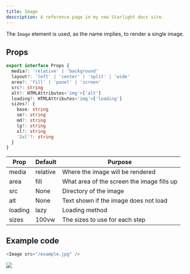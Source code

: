 ```yaml
---
title: Image
description: A reference page in my new Starlight docs site.
---
```



The `Image` element is used, as the name implies, to render a single image.

## Props
```ts
export interface Props {
  media?: 'relative' | 'background'
  layout?: 'left' | 'center' | 'split' | 'wide'
  area?: 'fill' | 'panel' | 'screen'
  src?: string
  alt?: HTMLAttributes<'img'>['alt']
  loading?: HTMLAttributes<'img'>['loading']
  sizes?: {
    base: string
    sm?: string
    md?: string
    lg?: string
    xl?: string
    '2xl'?: string
  }
}
```

| Prop | Default | Purpose |
| ----------- | ----------- | ----------- |
| media | relative | Where the image will be rendered |
| area | fill | What area of the screen the image fills up |
| src | None | Directory of the image |
| alt | None | Text shown if the image does not load |
| loading | lazy | Loading method |
| sizes | 100vw | The sizes to use for each step |

## Example code

```js title="index.astro"
<Image src="/example.jpg" />
```

<Image src="/example.jpg" />

